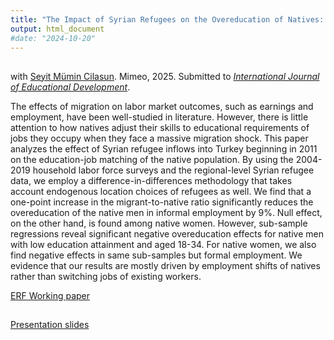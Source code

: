 ```yaml
---
title: "The Impact of Syrian Refugees on the Overeducation of Natives: Evidence from Turkish Labor Markets"
output: html_document
#date: "2024-10-20"
---
```



## 
with [Seyit Mümin Cilasun](https://avesis.tedu.edu.tr/seyit.cilasun). Mimeo, 2025. Submitted to [*International Journal of Educational Development*](https://www.sciencedirect.com/journal/international-journal-of-educational-development).

The effects of migration on labor market outcomes, such as earnings and employment, have been well-studied in literature. However, there is little attention to how natives adjust their skills to educational requirements of jobs they occupy when they face a massive migration shock. This paper analyzes the effect of Syrian refugee inflows into Turkey beginning in 2011 on the education-job matching of the native population. By using the 2004-2019 household labor force surveys and the regional-level Syrian refugee data, we employ a difference-in-differences methodology that takes account endogenous location choices of refugees as well. We find that a one-point increase in the migrant-to-native ratio significantly reduces the overeducation of the native men in informal employment by 9%. Null effect, on the other hand, is found among native women. However, sub-sample regressions reveal significant negative overeducation effects for native men with low education attainment and aged 18-34. For native women, we also find negative effects in same sub-samples but formal employment. We evidence that our results are mostly driven by employment shifts of natives rather than switching jobs of existing workers.


[ERF Working paper](https://erf.org.eg/publications/the-impact-of-syrian-refugees-on-the-overeducation-of-natives-evidence-from-turkish-labor-markets-2/)

##

[Presentation slides](https://uguraytun.github.io/uguraytun/TriECON_presentation_overeducation.pdf)

##




